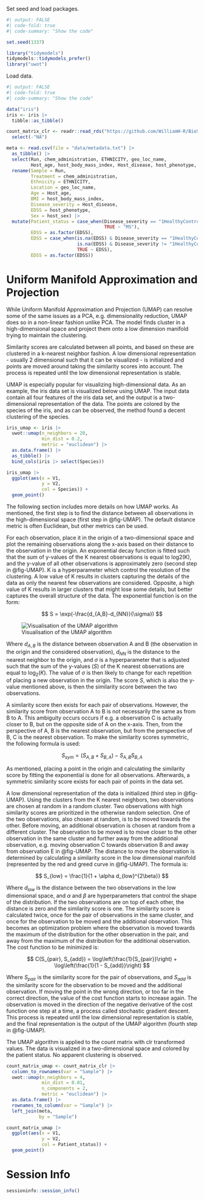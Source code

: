 Set seed and load packages.
```r
#| output: FALSE
#| code-fold: true
#| code-summary: "Show the code"

set.seed(1337)

library("tidymodels")
tidymodels::tidymodels_prefer()
library("uwot")
```

Load data.
```r
#| output: FALSE
#| code-fold: true
#| code-summary: "Show the code"

data("iris")
iris <- iris |>
  tibble::as_tibble()

count_matrix_clr <- readr::read_rds("https://github.com/WilliamH-R/BioStatistics/raw/main/data/count_matrix/count_matrix_clr.rds") |> 
  select(-"NA")

meta <- read.csv(file = "data/metadata.txt") |> 
  as_tibble() |>
  select(Run, chem_administration, ETHNICITY, geo_loc_name,
         Host_age, host_body_mass_index, Host_disease, host_phenotype, host_sex) |> 
  rename(Sample = Run,
         Treatment = chem_administration,
         Ethnicity = ETHNICITY,
         Location = geo_loc_name,
         Age = Host_age,
         BMI = host_body_mass_index,
         Disease_severity = Host_disease,
         EDSS = host_phenotype,
         Sex = host_sex) |>
  mutate(Patient_status = case_when(Disease_severity == "1HealthyControl" ~ "Healthy",
                                    TRUE ~ "MS"),
         EDSS = as.factor(EDSS),
         EDSS = case_when(is.na(EDSS) & Disease_severity == "1HealthyControl" ~ "-1",
                          is.na(EDSS) & Disease_severity != "1HealthyControl" ~ "Unknown",
                          TRUE ~ EDSS),
         EDSS = as.factor(EDSS))
```

# Uniform Manifold Approximation and Projection

While Uniform Manifold Approximation and Projection (UMAP) can resolve some of the same issues as a PCA, e.g. dimensionality reduction, UMAP does so in a non-linear fashion unlike PCA. The model finds cluster in a high-dimensional space and project them onto a low dimension manifold trying to maintain the clustering.

Similarity scores are calculated between all points, and based on these are clustered in a k-nearest neighbor fashion. A low dimensional representation - usually 2 dimensional such that it can be visualized - is initialized and points are moved around taking the similarity scores into account. The process is repeated until the low dimensional representation is stable.

UMAP is especially popular for visualizing high-dimensional data. As an example, the iris data set is visualized below using UMAP. The input data contain all four features of the iris data set, and the output is a two-dimensional representation of the data. The points are colored by the species of the iris, and as can be observed, the method found a decent clustering of the species.

```r
iris_umap <- iris |>
  uwot::umap(n_neighbors = 20,
             min_dist = 0.2,
             metric = "euclidean") |>
  as.data.frame() |>
  as_tibble() |>
  bind_cols(iris |> select(Species))

iris_umap |> 
  ggplot(aes(x = V1,
             y = V2,
             col = Species)) +
  geom_point()
```

The following section includes more details on how UMAP works. As mentioned, the first step is to find the distance between all observations in the high-dimensional space (first step in @fig-UMAP). The default distance metric is often Euclidean, but other metrics can be used.

For each observation, place it in the origin of a two-dimensional space and plot the remaining observations along the x-axis based on their distance to the observation in the origin. An exponential decay function is fitted such that the sum of y-values of the K nearest observations is equal to log2(K), and the y-value of all other observations is approximately zero (second step in @fig-UMAP). K is a hyperparameter which control the resolution of the clustering. A low value of K results in clusters capturing the details of the data as only the nearest few observations are considered. Opposite, a high value of K results in larger clusters that might lose some details, but better captures the overall structure of the data. The exponential function is on the form:

$$
S = \exp(-\frac{d_{A,B}-d_{NN}}{\sigma})
$$

![Visualisation of the UMAP algorithm](images/UMAP.png){#fig-UMAP}

Where $d_{A,B}$ is the distance between observation A and B (the observation in the origin and the considered observation), $d_{NN}$ is the distance to the nearest neighbor to the origin, and $\sigma$ is a hyperparameter that is adjusted such that the sum of the y-values ($S$) of the K nearest observations are equal to $\log_2(K)$. The value of $\sigma$ is then likely to change for each repetition of placing a new observation in the origin. The score $S$, which is also the y-value mentioned above, is then the similarity score between the two observations.

A similarity score then exists for each pair of observations. However, the similarity score from observation A to B is not necessarily the same as from B to A. This ambiguity occurs occurs if e.g. a observation C is actually closer to B, but on the opposite side of A on the x-axis. Then, from the perspective of A, B is the nearest observation, but from the perspective of B, C is the nearest observation. To make the similarity scores symmetric, the following formula is used:

$$
S_{sym} = (S_{A,B} + S_{B,A}) - S_{A,B}S_{B,A}
$$

As mentioned, placing a point in the origin and calculating the similarity score by fitting the exponential is done for all observations. Afterwards, a symmetric similarity score exists for each pair of points in the data set.

A low dimensional representation of the data is initialized (third step in @fig-UMAP). Using the clusters from the K nearest neighbors, two observations are chosen at random in a random cluster. Two observations with high similarity scores are prioritized in the otherwise random selection. One of the two observations, also chosen at random, is to be moved towards the other. Before moving, an additional observation is chosen at random from a different cluster. The observation to be moved is to move closer to the other observation in the same cluster and further away from the additional observation, e.g. moving observation C towards observation B and away from observation E in @fig-UMAP. The distance to move the observation is determined by calculating a similarity score in the low dimensional manifold (represented by the red and greed curve in @fig-UMAP). The formula is:

$$
S_{low} = \frac{1}{1 + \alpha d_{low}^{2\beta}}
$$

Where $d_{low}$ is the distance between the two observations in the low dimensional space, and $\alpha$ and $\beta$ are hyperparameters that control the shape of the distribution. If the two observations are on top of each other, the distance is zero and the similarity score is one. The similarity score is calculated twice, once for the pair of observations in the same cluster, and once for the observation to be moved and the additional observation. This becomes an optimization problem where the observation is moved towards the maximum of the distribution for the other observation in the pair, and away from the maximum of the distribution for the additional observation. The cost function to be minimized is:

$$
C(S_{pair}, S_{add}) = \log\left(\frac{1}{S_{pair}}\right) + \log\left(\frac{1}{1 - S_{add}}\right) 
$$

Where $S_{pair}$ is the similarity score for the pair of observations, and $S_{add}$ is the similarity score for the observation to be moved and the additional observation. If moving the point in the wrong direction, or too far in the correct direction, the value of the cost function starts to increase again. The observation is moved in the direction of the negative derivative of the cost function one step at a time, a process called stochastic gradient descent. This process is repeated until the low dimensional representation is stable, and the final representation is the output of the UMAP algorithm (fourth step in @fig-UMAP).

The UMAP algorithm is applied to the count matrix with clr transformed values. The data is visualized in a two-dimensional space and colored by the patient status. No apparent clustering is observed.

```r
count_matrix_umap <- count_matrix_clr |>
  column_to_rownames(var = "Sample") |>
  uwot::umap(n_neighbors = 4,
             min_dist = 0.01,
             n_components = 2,
             metric = "euclidean") |>
  as.data.frame() |>
  rownames_to_column(var = "Sample") |>
  left_join(meta,
            by = "Sample")

count_matrix_umap |> 
  ggplot(aes(x = V1,
             y = V2,
             col = Patient_status)) +
  geom_point()
```

# Session Info

```r
sessioninfo::session_info()
```